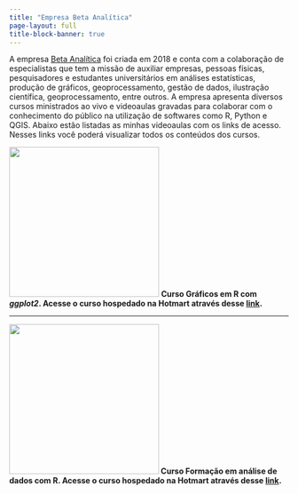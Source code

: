 ---
title: "Empresa Beta Analítica"
page-layout: full
title-block-banner: true
---

A empresa [Beta Analítica](https://betaanalitica.com.br/) foi criada em 2018 e conta com a colaboração de especialistas que tem a missão de auxiliar empresas, pessoas físicas, pesquisadores e estudantes universitários em análises estatísticas, produção de gráficos, geoprocessamento, gestão de dados, ilustração científica, geoprocessamento, entre outros. A empresa apresenta diversos cursos ministrados ao vivo e videoaulas gravadas para colaborar com o conhecimento do público na utilização de softwares como R, Python e QGIS. Abaixo estão listadas as minhas videoaulas com os links de acesso. Nesses links você poderá visualizar todos os conteúdos dos cursos.

<p>![](images/ggplot2_hotmart.png){width="270"} <b>Curso Gráficos em R com *ggplot2*. Acesse o curso hospedado na Hotmart através desse [link](https://pay.hotmart.com/H55031467J?checkoutMode=10&bid=1673574451922).</p>

------------------------------------------------------------------------

<p>![](images/formacao_analise_dados_hotmart.png){width="270"} <b>Curso Formação em análise de dados com R. Acesse o curso hospedado na Hotmart através desse [link](https://pay.hotmart.com/F76952913J?checkoutMode=10&bid=1673574398389).</p>
